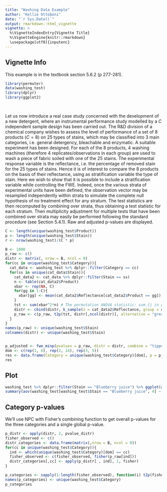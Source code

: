 ```yaml
---
title: "Washing Data Example"
author: "Kellie Ottoboni"
date: "`r Sys.Date()`"
output: rmarkdown::html_vignette
vignette: >
  %\VignetteIndexEntry{Vignette Title}
  %\VignetteEngine{knitr::rmarkdown}
  \usepackage[utf8]{inputenc}
---
```



## Vignette Info

This example is in the textbook section 5.6.2 (p 277-281).
```r
library(permuter)
data(washing_test)
library(dplyr)
library(ggplot2)

 


```

Let us now introduce a real case study concerned with the development of a new detergent, where an instrumental performance study modelled by a $C$ independent sample design has been carried out. The R&D division of a chemical company wishes to assess the level of performance of a set of 8 products ($C = 8$) on 25 types of stains, which may be classified into 3 main categories, i.e. general detergency, bleachable and enzymatic. A suitable experiment has been designed. For each of the 8 products, 4 washing machines (therefore 4 replicates/observations in each group) are used to wash a piece of fabric soiled with one of the 25 stains. The experimental response variable is the reflectance, i.e. the percentage of removed stain for the 25 types of stains. Hence it is of interest to compare the 8 products on the basis of their reflectance, using as stratification variable the type of stain. Here we wish to show that it is possible to include a stratification variable while controlling the FWE. Indeed, once the various strata of experimental units have been defined, the observation vector may be resampled independently within strata to simulate the complete null hypothesis of no treatment effect for any stratum. The test statistics are then recomputed by combining over strata, thus obtaining a test statistic for each stratum. Then multiplicity adjustment for multiple tests that have been combined over strata may easily be performed following the standard procedure (see Section 5.4.1). Raw and adjusted p-values are displayed.


```r
C <- length(unique(washing_test$Product))
p <- length(unique(washing_test$Stain))
r <- nrow(washing_test)/(C * p)

B <- 1000
p_raw <- c()
distr <- matrix(, nrow = B, ncol = 0)
for(cc in unique(washing_test$Category)){
  cat_data <- washing_test %>% dplyr::filter(Category == cc)
  for(ss in unique(cat_data$Stain)){
    cat_data2 <- cat_data %>% dplyr::filter(Stain == ss)
    n <- table(cat_data2$Product)
    xbar <- rep(NA, C)
    for(gg in 1:C){
      xbar[gg] <- mean(cat_data2$Reflectance[cat_data2$Product == gg])
    }
    tst <- sum(xbar^2*n) # The permutation ANOVA statistic: sum_{j in groups} n_j*(mean(X_j))^2
    distr <- cbind(distr, k_sample(x = cat_data2$Reflectance, group = cat_data2$Product, reps = B, stat = "oneway_anova"))
    p_raw <- c(p_raw, t2p(tst, distr[,ncol(distr)], alternative = "greater"))
  }
}
names(p_raw) <- unique(washing_test$Stain)
colnames(distr) <- unique(washing_test$Stain)


p_adjusted <- fwe_minp(pvalues = p_raw, distr = distr, combine = "tippett")
dom <- c(rep(1, 6), rep(2, 14), rep(3, 5))
res <- data.frame(Category = unique(washing_test$Category)[dom], p = p_raw, adjusted_p = p_adjusted)
res
```

## Plot

```r
washing_test %>% dplyr::filter(Stain == "Blueberry juice") %>% ggplot(aes(x = factor(Product), y = Reflectance)) + geom_boxplot()
summary(aov(washing_test[washing_test$Stain == "Blueberry juice", 4] ~ factor(rep(1:8, each = 4))))

```

## Category p-values

We'll use NPC with Fisher's combining function to get overall p-values for the three categories and a single global p-value.

```r
p_distr <- apply(distr, 2, pvalue_distr)
fisher_observed <- c()
distr_categories <- data.frame(matrix(,nrow = B, ncol = 0))
for(cc in unique(washing_test$Category)){
  ind <- which(unique(washing_test$Category)[dom] == cc)
  fisher_observed <- c(fisher_observed, fisher(p_raw[ind]))
  distr_categories[,cc] <- apply(p_distr[ , ind], 1, fisher)
}

p_categories <- sapply(1:length(fisher_observed), function(i) t2p(fisher_observed[i], p_distr[,i], alternative = "greater"))
names(p_categories) <- unique(washing_test$Category)
p_categories
```